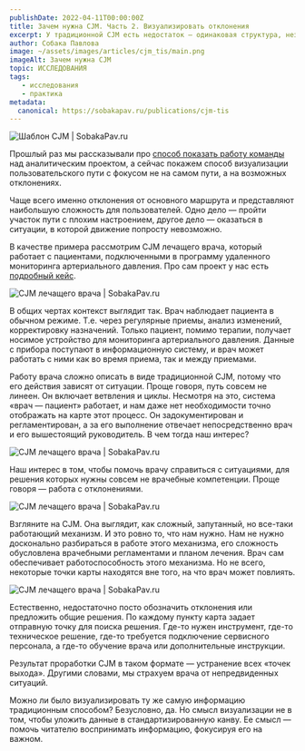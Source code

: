 ```yaml
---
publishDate: 2022-04-11T00:00:00Z
title: Зачем нужна CJM. Часть 2. Визуализировать отклонения
excerpt: У традиционной CJM есть недостаток — одинаковая структура, независимо от задачи. Мы всегда рассматриваем линейный путь взаимодействия клиента с сервисом или продуктом. Шаг за шагом от начала и до конца. Иногда нужен именно такой анализ, но бывают и иные ситуации.
author: Собака Павлова
image: ~/assets/images/articles/cjm_tis/main.png
imageAlt: Зачем нужна CJM
topic: ИССЛЕДОВАНИЯ
tags:
   - исследования
   - практика
metadata:
  canonical: https://sobakapav.ru/publications/cjm-tis
---
```



![Шаблон CJM | SobakaPav.ru](~/assets/images/articles/cjm_tis/1.jpeg)

Прошлый раз мы рассказывали про [способ показать работу команды](https://sobakapav.ru/publications/cjmgazprom) над аналитическим проектом, а сейчас покажем способ визуализации пользовательского пути с фокусом не на самом пути, а на возможных отклонениях.

Чаще всего именно отклонения от основного маршрута и представляют наибольшую сложность для пользователей. Одно дело — пройти участок пути с плохим настроением, другое дело — оказаться в ситуации, в которой движение попросту невозможно.

В качестве примера рассмотрим CJM лечащего врача, который работает с пациентами, подключенными в программу удаленного мониторинга артериального давления. Про сам проект у нас есть [подробный кейс](https://www.behance.net/gallery/137361571/Interface-for-remote-monitoring-system?tracking_source=project_owner_other_projects).

![CJM лечащего врача | SobakaPav.ru](~/assets/images/articles/cjm_tis/2.png)

В общих чертах контекст выглядит так. Врач наблюдает пациента в обычном режиме. Т.е. через регулярные приемы, анализ изменений, корректировку назначений. Только пациент, помимо терапии, получает носимое устройство для мониторинга артериального давления. Данные с прибора поступают в информационную систему, и врач может работать с ними как во время приема, так и между приемами.

Работу врача сложно описать в виде традиционной CJM, потому что его действия зависят от ситуации. Проще говоря, путь совсем не линеен. Он включает ветвления и циклы. Несмотря на это, система «врач — пациент» работает, и нам даже нет необходимости точно отображать на карте этот процесс. Он задокументирован и регламентирован, а за его выполнение отвечает непосредственно врач и его вышестоящий руководитель. В чем тогда наш интерес?

![CJM лечащего врача | SobakaPav.ru](~/assets/images/articles/cjm_tis/3.png)

Наш интерес в том, чтобы помочь врачу справиться с ситуациями, для решения которых нужны совсем не врачебные компетенции. Проще говоря — работа с отклонениями.

![CJM лечащего врача | SobakaPav.ru](~/assets/images/articles/cjm_tis/4.png)

Взгляните на CJM. Она выглядит, как сложный, запутанный, но все-таки работающий механизм. И это ровно то, что нам нужно. Нам не нужно досконально разбираться в работе этого механизма, его сложность обусловлена врачебными регламентами и планом лечения. Врач сам обеспечивает работоспособность этого механизма. Но не всего, некоторые точки карты находятся вне того, на что врач может повлиять.

![CJM лечащего врача | SobakaPav.ru](~/assets/images/articles/cjm_tis/5.png)

Естественно, недостаточно посто обозначить отклонения или предложить общие решения. По каждому пункту карта задает отправную точку для поиска решения. Где-то нужен инструмент, где-то техническое решение, где-то требуется подключение сервисного персонала, а где-то обучение врача или дополнительные инструкции.

Результат проработки CJM в таком формате — устранение всех «точек выхода». Другими словами, мы страхуем врача от непредвиденных ситуаций.

Можно ли было визуализировать ту же самую информацию традиционным способом? Безусловно, да. Но смысл визуализации не в том, чтобы уложить данные в стандартизированную канву. Ее смысл — помочь читателю воспринимать информацию, фокусируя его на важном.

